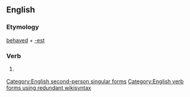 ==English==

===Etymology===
[[behaved]] + [[-est]]

===Verb===
{{en-verb form}}

# {{context|archaic|lang=en}} {{form of|Second-person singular past form|behave|lang=en}}

[[Category:English second-person singular forms]]
[[Category:English verb forms using redundant wikisyntax]]